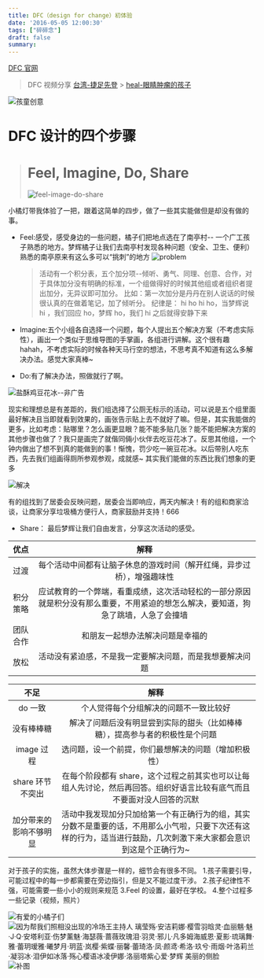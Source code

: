 ```yaml
---
title: DFC（design for change）初体验
date: '2016-05-05 12:00:30'
tags: ["碎碎念"]
draft: false
summary: 
---
```

[DFC 官网](http://dfcchina.net/index.html)

> DFC 视频分享
> [台湾-捷足先登](http://v.youku.com/v_show/id_XMTM1MjIwNTgyMA) > [heal-眼睛肿瘤的孩子](http://v.youku.com/v_show/id_XMTM1MjIwMzc2MA)

![孩童创意](https://images.scar.site/20220223005814.png)

# DFC 设计的四个步骤

> # Feel, Imagine, Do, Share 
>
> ![feel-image-do-share](https://images.scar.site/20220223005824.png)

小橘灯带我体验了一把，跟着这简单的四步，做了一些其实能做但是却没有做的事。

- Feel:感受，感受身边的一些问题，橘子们把地点选在了南亭村-- 一个广工孩子熟悉的地方。梦辉橘子让我们去南亭村发现各种问题（安全、卫生、便利）
  熟悉的南亭原来有这么多可以“挑刺”的地方
  ![problem](https://images.scar.site/20220223005831.png)

  > 活动有一个积分表，五个加分项--倾听、勇气、同理、创意、合作，对于具体加分没有明确的标准，一个组做得好的时候其他组或者组织者提出加分，无异议即可加分。 比如：第一次加分是丹丹在别人说话的时候很认真的在做着笔记，加了倾听分。
  > 纪律是： hi ho hi ho，当梦辉说 hi ，我们回应 ho，梦辉 ho，我们 hi 之后就得安静下来

- Imagine:五个小组各自选择一个问题，每个人提出五个解决方案（不考虑实际性），画出一个类似于思维导图的手掌画，各组进行讲解。这个很有趣 hahah，不考虑实际的时候各种天马行空的想法，不思考真不知道有这么多解决办法。感觉大家真棒~

- Do:有了解决办法，照做就行了啊。

![盐酥鸡豆花冰--非广告](https://images.scar.site/20220223005839.png)

现实和理想总是有差距的，我们组选择了公厕无标示的活动，可以说是五个组里面最好解决且当即就看到效果的，画张告示贴上去不就好了嘛。但是，其实我能做的更多，比如考虑：贴哪里？怎么画更显眼？能不能多贴几张？能不能把解决方案的其他步骤也做了？我只是画完了就偕同倆小伙伴去吃豆花冰了。反思其他组，一个钟内做出了想不到真的能做到的事！惭愧，罚少吃一碗豆花冰。以后带别人吃东西，先去我们组画得厕所参观参观，成就感~ 其实我们能做的东西比我们想象的更多

![解决](https://images.scar.site/20220223005846.png)

有的组找到了居委会反映问题，居委会当即响应，两天内解决！有的组和商家洽谈，让商家分享垃圾桶方便行人，商家鼓励并支持！666

- Share： 最后梦辉让我们自由发言，分享这次活动的感受。

|   优点   |                                                                解释                                                                |
| :------: | :--------------------------------------------------------------------------------------------------------------------------------: |
|   过渡   |                               每个活动中间都有让脑子休息的游戏时间（解开红绳，异步过桥），增强趣味性                               |
| 积分策略 | 应试教育的一个弊端，看重成绩，这次活动轻松的一部分原因就是积分没有那么重要，不用紧迫的想怎么解决，要知道，狗急了跳墙，人急了会撞墙 |
| 团队合作 |                                                  和朋友一起想办法解决问题是幸福的                                                  |
|   放松   |                                      活动没有紧迫感，不是我一定要解决问题，而是我想要解决问题                                      |

|          不足          |                                                                               解释                                                                                |
| :--------------------: | :---------------------------------------------------------------------------------------------------------------------------------------------------------------: |
|        do 一致         |                                                              个人觉得每个分组解决的问题不一致比较好                                                               |
|       没有棒棒糖       |                                           解决了问题后没有明显尝到实际的甜头（比如棒棒糖），提高参与者的积极性是个问题                                            |
|       image 过程       |                                                       选问题，设一个前提，你们最想解决的问题（增加积极性）                                                        |
|    share 环节不突出    |                      在每个阶段都有 share，这个过程之前其实也可以让每组人先讨论，然后再回答。组织好语言比较有底气而且不要面对没人回答的沉默                       |
| 加分带来的影响不够明显 | 活动中我发现加分只加给第一个有正确行为的组，其实分数不是重要的话，不用那么小气啦，只要下次还有这样的行为，适当进行鼓励，几次刺激下来大家都会意识到这是个正确行为~ |

对于孩子的实施，虽然大体步骤是一样的，细节会有很多不同。 1.孩子需要引导，可能过程中的每一步都需要在旁边指引，但是又不能过度干涉。 2.孩子纪律性不强，可能需要一些小小的规则来规范
3.Feel 的设置，最好在学校。 4.整个过程多一些记录（视频，照片）

![有爱的小橘子们](https://images.scar.site/20220223005902.png)
![因为帮我们照相没出现的冷场王主持人
璃莹殇·安洁莉娜·樱雪羽晗灵·血丽魑·魅·J·Q·安塔利亚·伤梦薰魅·海瑟薇·蔷薇玫瑰泪·羽灵·邪儿·凡多姆海威恩·夏影·琉璃舞·雅·蕾玥瑷雅·曦梦月·玥蓝·岚樱·紫蝶·丽馨·蕾琦洛·凤·颜鸢·希洛·玖兮·雨烟·叶洛莉兰·凝羽冰·泪伊如冰落·殇心樱语冰凌伊娜·洛丽塔紫心爱·梦辉 
美丽的侧脸](https://images.scar.site/20220223005913.png)
![补图](https://images.scar.site/20220223005920.png)
